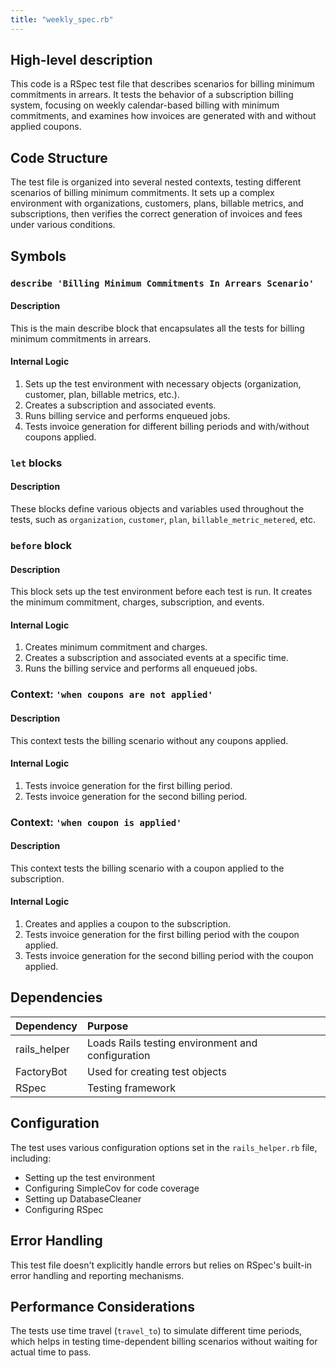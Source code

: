 ```yaml
---
title: "weekly_spec.rb"
---
```


## High-level description
This code is a RSpec test file that describes scenarios for billing minimum commitments in arrears. It tests the behavior of a subscription billing system, focusing on weekly calendar-based billing with minimum commitments, and examines how invoices are generated with and without applied coupons.

## Code Structure
The test file is organized into several nested contexts, testing different scenarios of billing minimum commitments. It sets up a complex environment with organizations, customers, plans, billable metrics, and subscriptions, then verifies the correct generation of invoices and fees under various conditions.

## Symbols

### `describe 'Billing Minimum Commitments In Arrears Scenario'`
#### Description
This is the main describe block that encapsulates all the tests for billing minimum commitments in arrears.

#### Internal Logic
1. Sets up the test environment with necessary objects (organization, customer, plan, billable metrics, etc.).
2. Creates a subscription and associated events.
3. Runs billing service and performs enqueued jobs.
4. Tests invoice generation for different billing periods and with/without coupons applied.

### `let` blocks
#### Description
These blocks define various objects and variables used throughout the tests, such as `organization`, `customer`, `plan`, `billable_metric_metered`, etc.

### `before` block
#### Description
This block sets up the test environment before each test is run. It creates the minimum commitment, charges, subscription, and events.

#### Internal Logic
1. Creates minimum commitment and charges.
2. Creates a subscription and associated events at a specific time.
3. Runs the billing service and performs all enqueued jobs.

### Context: `'when coupons are not applied'`
#### Description
This context tests the billing scenario without any coupons applied.

#### Internal Logic
1. Tests invoice generation for the first billing period.
2. Tests invoice generation for the second billing period.

### Context: `'when coupon is applied'`
#### Description
This context tests the billing scenario with a coupon applied to the subscription.

#### Internal Logic
1. Creates and applies a coupon to the subscription.
2. Tests invoice generation for the first billing period with the coupon applied.
3. Tests invoice generation for the second billing period with the coupon applied.

## Dependencies
| Dependency | Purpose |
|:-----------|:--------|
| rails_helper | Loads Rails testing environment and configuration |
| FactoryBot | Used for creating test objects |
| RSpec | Testing framework |

## Configuration
The test uses various configuration options set in the `rails_helper.rb` file, including:
- Setting up the test environment
- Configuring SimpleCov for code coverage
- Setting up DatabaseCleaner
- Configuring RSpec

## Error Handling
This test file doesn't explicitly handle errors but relies on RSpec's built-in error handling and reporting mechanisms.

## Performance Considerations
The tests use time travel (`travel_to`) to simulate different time periods, which helps in testing time-dependent billing scenarios without waiting for actual time to pass.
